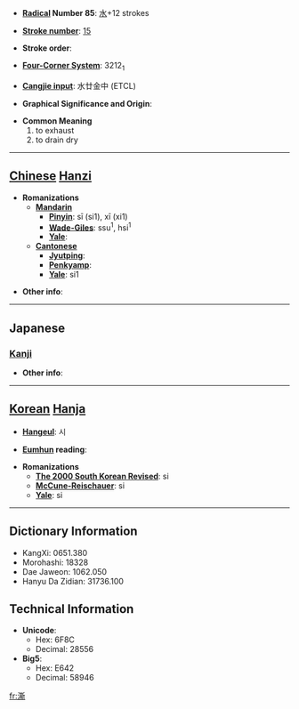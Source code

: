 * '''[[Wiktionary:Chinese radical index| Radical]] Number 85''': [[Wiktionary:Chinese radical index 水|水]]+12 strokes

* '''[[Wiktionary:Chinese total strokes index|Stroke number]]''': [[Wiktionary:Chinese total strokes index 15|15]]

* '''Stroke order''': 

* '''[[Wiktionary:Chinese four corner index|Four-Corner System]]''': 3212<sub>1</sub>

* '''[[Wiktionary:Chinese Cangjie index|Cangjie input]]''': 水廿金中 (ETCL)

* '''Graphical Significance and Origin''': 

* '''Common Meaning'''
*#to exhaust
*# to drain dry


----

== [[Chinese]] [[Hanzi]] ==

* '''Romanizations'''
** '''[[Mandarin]]'''
*** '''[[Pinyin]]''': sī (si1), xī (xi1)
*** '''[[Wade-Giles]]''': ssu<sup>1</sup>, hsi<sup>1</sup>
*** '''[[Yale]]''': 
** '''[[Cantonese]]'''
*** '''[[Jyutping]]''':
*** '''[[Penkyamp]]''': 
*** '''[[Yale]]''': si1

* '''Other info''': 

----

==Japanese==
===[[Kanji]]===
{{kanji|on readings=[[し]] (shi), [[せい]] (sei), [[さい]] (sai)
|kun readings=[[つきる]] (tsukiru)
}}

* '''Other info''':  

----

== [[Korean]] [[Hanja]] ==

* '''[[Hangeul]]''': 시

* '''[[Eumhun]] reading''': 

* '''Romanizations'''
** '''[[The 2000 South Korean Revised Romanization|The 2000 South Korean Revised]]''': si
** '''[[McCune-Reischauer]]''': si
** '''[[Yale]]''': si

----

== Dictionary Information ==

* KangXi: 0651.380
* Morohashi: 18328
* Dae Jaweon: 1062.050
* Hanyu Da Zidian: 31736.100

== Technical Information ==

* '''Unicode''':
** Hex: 6F8C
** Decimal: 28556
* '''Big5''':
** Hex: E642
** Decimal: 58946

[[fr:澌]]